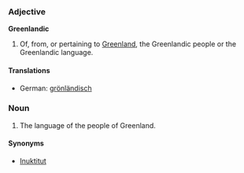 ===Adjective===
'''Greenlandic'''
#Of, from, or pertaining to [[Greenland]], the Greenlandic people or the Greenlandic language.

====Translations====
*German: [[grönländisch]]

===Noun===
#The language of the people of Greenland.

====Synonyms====
*[[Inuktitut]]